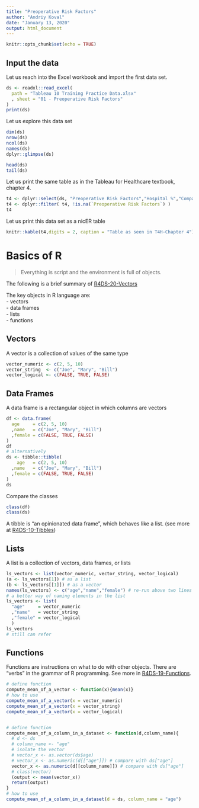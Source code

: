 ```yaml
---
title: "Preoperative Risk Factors"
author: "Andriy Koval"
date: "January 13, 2020"
output: html_document
---
```


```r
knitr::opts_chunk$set(echo = TRUE)
```

## Input the data

Let us reach into the Excel workbook and import the first data set. 

```r
ds <- readxl::read_excel(
  path = "Tableau 10 Training Practice Data.xlsx"
  , sheet = "01 - Preoperative Risk Factors"
)
print(ds)

```

Let us explore this data set

```r
dim(ds)
nrow(ds)
ncol(ds)
names(ds)
dplyr::glimpse(ds)

head(ds)
tail(ds)
```


Let us print the same table as in the Tableau for Healthcare textbook, chapter 4. 

```r
t4 <- dplyr::select(ds, "Preoperative Risk Factors","Hospital %","Comparison %")
t4 <- dplyr::filter( t4, !is.na(`Preoperative Risk Factors`) )
t4
```

Let us print this data set as a nicER table

```r
knitr::kable(t4,digits = 2, caption = "Table as seen in T4H-Chapter 4")
```





# Basics of R

> Everything is script and the environment is full of objects. 

The following is a brief summary of [R4DS-20-Vectors](https://r4ds.had.co.nz/vectors.html)

The key objects in R language are:  
- vectors  
- data frames  
- lists  
- functions  

## Vectors

A vector is a collection of values of the same type

```r
vector_numeric <- c(2, 5, 10)
vector_string  <- c("Joe", "Mary", "Bill")
vector_logical <- c(FALSE, TRUE, FALSE)

```

## Data Frames

A data frame is a rectangular object in which columns are vectors

```r
df <- data.frame(
  age     = c(2, 5, 10)
  ,name   = c("Joe", "Mary", "Bill")
  ,female = c(FALSE, TRUE, FALSE)
)
df
# alternatively 
ds <- tibble::tibble(
    age   = c(2, 5, 10)
  ,name   = c("Joe", "Mary", "Bill")
  ,female = c(FALSE, TRUE, FALSE)
)
ds

```
Compare the classes
```r
class(df)
class(ds)
```

A tibble is "an opinionated data frame", which behaves like a list. (see more at [R4DS-10-Tibbles](https://r4ds.had.co.nz/tibbles.html))

## Lists

A list is a collection of  vectors, data frames, or lists

```r
ls_vectors <- list(vector_numeric, vector_string, vector_logical)
(a <- ls_vectors[1]) # as a list
(b <- ls_vectors[[1]]) # as a vector
names(ls_vectors) <- c("age","name","female") # re-run above two lines to compare
# a better way of naming elements in the list
ls_vectors <- list(
  "age"     = vector_numeric
  ,"name"   = vector_string
  ,"female" = vector_logical
  )
ls_vectors
# still can refer

```

## Functions

Functions are instructions on what to do with other objects. There are "verbs" in the grammar of R programming. See more in [R4DS-19-Functions](https://r4ds.had.co.nz/functions.html). 

```r
# define function
compute_mean_of_a_vector <- function(x){mean(x)}
# how to use
compute_mean_of_a_vector(x = vector_numeric)
compute_mean_of_a_vector(x = vector_string)
compute_mean_of_a_vector(x = vector_logical)


# define function
compute_mean_of_a_column_in_a_dataset <- function(d,column_name){
  # d <- ds
  # column_name <- "age"
  # isolate the vector
  # vector_x <- as.vector(ds$age)
  # vector_x <- as.numeric(d[["age"]]) # compare with ds["age"]
  vector_x <- as.numeric(d[[column_name]]) # compare with ds["age"]
  # class(vector)
  (output <- mean(vector_x))
  return(output)
}
# how to use
compute_mean_of_a_column_in_a_dataset(d = ds, column_name = "age")
```
















